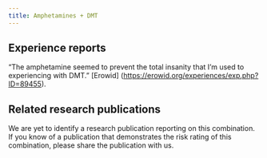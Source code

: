 ---
title: Amphetamines + DMT
---
## Experience reports

“The amphetamine seemed to prevent the total insanity that I’m used to experiencing with DMT.” [Erowid] (https://erowid.org/experiences/exp.php?ID=89455).

## Related research publications

We are yet to identify a research publication reporting on this combination. If you know of a publication that demonstrates the risk rating of this combination, please share the publication with us.
